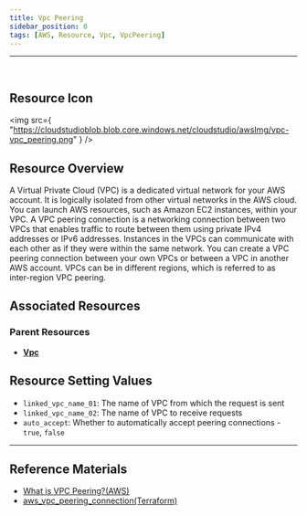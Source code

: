 ```yaml
---
title: Vpc Peering
sidebar_position: 0
tags: [AWS, Resource, Vpc, VpcPeering]
---
```


<hr />
<br />

## Resource Icon

<img
    src={
        "https://cloudstudioblob.blob.core.windows.net/cloudstudio/awsImg/vpc-vpc_peering.png"
    }
/>

## Resource Overview

A Virtual Private Cloud (VPC) is a dedicated virtual network for your AWS account. It is logically isolated from other virtual networks in the AWS cloud. 
You can launch AWS resources, such as Amazon EC2 instances, within your VPC.
A VPC peering connection is a networking connection between two VPCs that enables traffic to route between them using private IPv4 addresses or IPv6 addresses. 
Instances in the VPCs can communicate with each other as if they were within the same network. 
You can create a VPC peering connection between your own VPCs or between a VPC in another AWS account. 
VPCs can be in different regions, which is referred to as inter-region VPC peering.

## Associated Resources

### Parent Resources

-   [**Vpc**](https://docs.cstudio.app/docs/resource/aws/Vpc/)

## Resource Setting Values

-   `linked_vpc_name_01`: The name of VPC from which the request is sent
-   `linked_vpc_name_02`: The name of VPC to receive requests
-   `auto_accept`: Whether to automatically accept peering connections - `true`, `false`

---

## Reference Materials

-   [What is VPC Peering?(AWS)](https://docs.aws.amazon.com/ko_kr/vpc/latest/peering/what-is-vpc-peering.html)
-   [aws_vpc_peering_connection(Terraform)](https://registry.terraform.io/providers/hashicorp/aws/latest/docs/resources/vpc_peering_connection)
